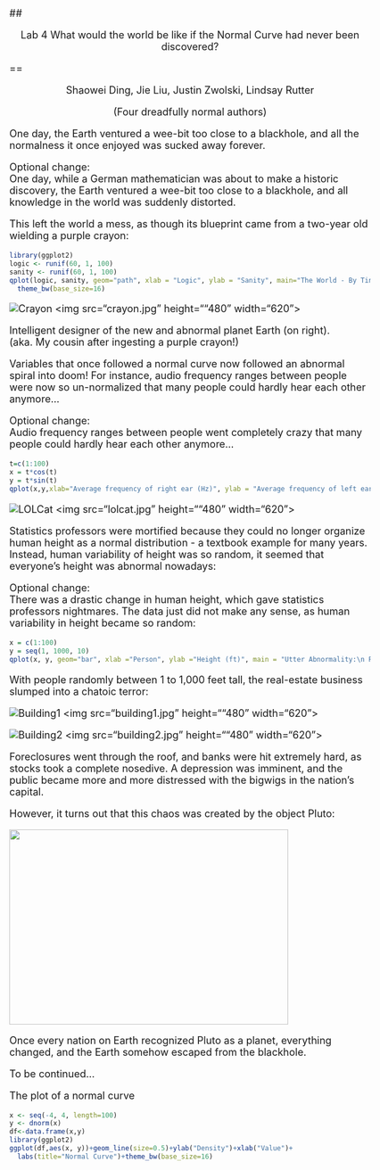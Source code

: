 <style type="text/css">
title {
  font-size:40px;
}
body {
   font-size: 18px;
}
pre {
  font-size: 14px;
}

</style>



## <p align="center">Lab 4  What would the world be like if the Normal Curve had never been discovered?</p>
==
 <p align="center">Shaowei Ding, Jie Liu, Justin Zwolski, Lindsay Rutter </p>
 <p align="center">(Four dreadfully normal authors)</p>

One day, the Earth ventured a wee-bit too close to a blackhole, and all
the normalness it once enjoyed was sucked away forever.

Optional change:<br>
One day, while a German mathematician was about to make a historic discovery, the Earth ventured a wee-bit too close to a blackhole, and all knowledge in the world was suddenly distorted.

This left the world a mess, as though its blueprint came from a two-year old wielding a purple crayon: 

```r
library(ggplot2)
logic <- runif(60, 1, 100)
sanity <- runif(60, 1, 100)
qplot(logic, sanity, geom="path", xlab = "Logic", ylab = "Sanity", main="The World - By Tiny Tim") + theme(legend.position = "none")+geom_path(colour = "purple")+
  theme_bw(base_size=16)
```

![Crayon](/Users/MacOwner/Desktop/Stat585/Storyyy/Pictures/crayon.jpg)
<img src="crayon.jpg" height=""480" width="620">

Intelligent designer of the new and abnormal planet Earth (on right).  
(aka. My cousin after ingesting a purple crayon!)

Variables that once followed a normal curve now followed an abnormal spiral into doom!
For instance, audio frequency ranges between people were now so un-normalized that
many people could hardly hear each other anymore...

Optional change:<br>
Audio frequency ranges between people went completely crazy that many people could
hardly hear each other anymore...


```r
t=c(1:100)
x = t*cos(t)
y = t*sin(t)
qplot(x,y,xlab="Average frequency of right ear (Hz)", ylab = "Average frequency of left ear (Hz)", geom="point", main = "Hearing Ranges:\n Random sampling of 100 people")+geom_path(colour = "green")+theme_bw(base_size=16)
```

![LOLCat](/Users/MacOwner/Desktop/Stat585/Storyyy/Pictures/lolcat.jpg)
<img src="lolcat.jpg" height=""480" width="620">

Statistics professors were mortified because they could no longer organize human height
as a normal distribution - a textbook example for many years. Instead, human variability
of height was so random, it seemed that everyone's height was abnormal nowadays:

Optional change:<br>
There was a drastic change in human height, which gave statistics professors nightmares. The data just
did not make any sense, as human variability in height became so random:

```r
x = c(1:100)
y = seq(1, 1000, 10)
qplot(x, y, geom="bar", xlab ="Person", ylab ="Height (ft)", main = "Utter Abnormality:\n Random sampling of 100 people", stat="identity", fill=as.factor(x)) + theme(legend.position = "none")+theme_bw(base_size=16)
```

With people randomly between 1 to 1,000 feet tall, the real-estate business slumped into a chatoic terror:

![Building1](/Users/MacOwner/Desktop/Stat585/Storyyy/Pictures/building1.jpg)
<img src="building1.jpg" height=""480" width="620">

![Building2](/Users/MacOwner/Desktop/Stat585/Storyyy/Pictures/building2.jpg) 
<img src="building2.jpg" height=""480" width="620">


Foreclosures went through the roof, and banks were hit extremely hard, as stocks took a complete nosedive. A depression was imminent, and the public became more and more distressed with the bigwigs in the nation's
capital.

However, it turns out that this chaos was created by the object Pluto:

<img src="http://thumbpress.com/wp-content/uploads/2013/10/Funniest-Government-Shutdown-Memes-%E2%80%94-3.jpg" height="350" width="500">

Once every nation on Earth recognized Pluto as a planet, everything changed, and the Earth somehow escaped from the blackhole.

To be continued...


The plot of a normal curve
```r
x <- seq(-4, 4, length=100)
y <- dnorm(x)
df<-data.frame(x,y)
library(ggplot2)
ggplot(df,aes(x, y))+geom_line(size=0.5)+ylab("Density")+xlab("Value")+
  labs(title="Normal Curve")+theme_bw(base_size=16)
```
